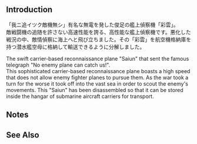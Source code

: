 {{Template:Equipmentinfo
|name = Saiun (Disassembled for Transport)
|id = 209
|japanesename = 彩雲(輸送用分解済)
|icon = {{TransportationMaterial}}
|type = Transportation Material
|effect = Quest item
|scrap = {{Fuel}}2, {{Bauxite}}11
|image = <gallery type="slideshow" widths="360px" position="center" hideaddbutton="true">
Equipment209-1.png
Equipment209-2.png
Equipment209-3.png
Equipment209-4.png
</gallery>
|BBV = lime
|AR = lime
|LC = lime
|AV = lime
|CVL = lime
|CV = lime
|CVB = lime
|SSV = lime
|SS = lime}}

==Introduction==
「我ニ追イツク敵機無シ」有名な無電を発した俊足の艦上偵察機「彩雲」。<br>
敵戦闘機の追随を許さない高速性能を誇る、高性能な艦上偵察機です。悪化した戦況の中、敵情偵察に海上へと飛び立ちました。その「彩雲」を航空機格納庫を持つ潜水艦空母に格納して輸送できるように分解しました。

The swift carrier-based reconnaissance plane "Saiun" that sent the famous telegraph "No enemy plane can catch us!".<br>
This sophisticated carrier-based reconnaissance plane boasts a high speed that does not allow enemy fighter planes to pursue them. As the war took a turn for the worse it took off into the vast sea in order to scout the enemy's movements. This "Saiun" has been disassembled so that it can be stored inside the hangar of submarine aircraft carriers for transport.

==Notes==


==See Also==
{{Equipmentlist}}